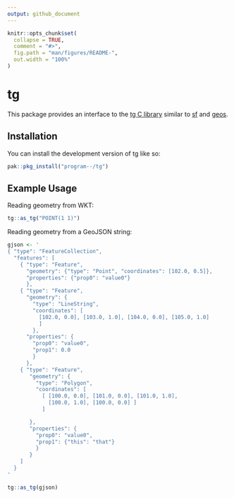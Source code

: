 ```yaml
---
output: github_document
---
```


<!-- README.md is generated from README.Rmd. Please edit that file -->

```r
knitr::opts_chunk$set(
  collapse = TRUE,
  comment = "#>",
  fig.path = "man/figures/README-",
  out.width = "100%"
)
```

# tg

<!-- badges: start -->
<!-- badges: end -->

This package provides an interface to the [tg C library](https://github.com/tidwall/tg) similar
to [sf](https://github.com/r-spatial/sf) and [geos](https://github.com/paleolimbot/geos).

## Installation

You can install the development version of tg like so:

``` r
pak::pkg_install("program--/tg")
```

## Example Usage

Reading geometry from WKT:

```r
tg::as_tg("POINT(1 1)")
```

Reading geometry from a GeoJSON string:
```r
gjson <- '
{ "type": "FeatureCollection",
  "features": [
    { "type": "Feature",
      "geometry": {"type": "Point", "coordinates": [102.0, 0.5]},
      "properties": {"prop0": "value0"}
      },
    { "type": "Feature",
      "geometry": {
        "type": "LineString",
        "coordinates": [
          [102.0, 0.0], [103.0, 1.0], [104.0, 0.0], [105.0, 1.0]
          ]
        },
      "properties": {
        "prop0": "value0",
        "prop1": 0.0
        }
      },
    { "type": "Feature",
       "geometry": {
         "type": "Polygon",
         "coordinates": [
           [ [100.0, 0.0], [101.0, 0.0], [101.0, 1.0],
             [100.0, 1.0], [100.0, 0.0] ]
           ]

       },
       "properties": {
         "prop0": "value0",
         "prop1": {"this": "that"}
         }
       }
    ]
  }
'

tg::as_tg(gjson)
```
